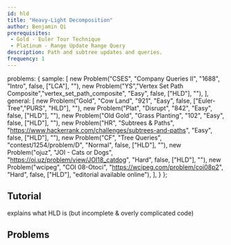 ```yaml
---
id: hld
title: "Heavy-Light Decomposition"
author: Benjamin Qi
prerequisites: 
 - Gold - Euler Tour Technique
 - Platinum - Range Update Range Query
description: Path and subtree updates and queries.
frequency: 1
---
```



  problems: {
    sample: [
      new Problem("CSES", "Company Queries II", "1688", "Intro", false, ["LCA"], ""),
      new Problem("YS","Vertex Set Path Composite","vertex_set_path_composite", "Easy", false, ["HLD"], ""),
    ],
    general: [
      new Problem("Gold", "Cow Land", "921", "Easy", false, ["Euler-Tree","PURS", "HLD"], ""),
      new Problem("Plat", "Disrupt", "842", "Easy", false, ["HLD"], ""),
      new Problem("Old Gold", "Grass Planting", "102", "Easy", false, ["HLD"], ""),
      new Problem("HR", "Subtrees & Paths", "https://www.hackerrank.com/challenges/subtrees-and-paths", "Easy", false, ["HLD"], ""),
      new Problem("CF", "Tree Queries", "contest/1254/problem/D", "Normal", false, ["HLD"], ""),
      new Problem("ojuz", "JOI - Cats or Dogs", "https://oj.uz/problem/view/JOI18_catdog", "Hard", false, ["HLD"], ""),
      new Problem("wcipeg", "COI 08-Otoci", "https://wcipeg.com/problem/coi08p2", "Hard", false, ["HLD"], "editorial available online"),
    ],
  }
};

<problems-list problems={metadata.problems.sample} />

## Tutorial

<resources>
  <resource source="cp-algo" title="HLD" url="https://cp-algorithms.com/graph/hld.html" starred> </resource>
  <resource source="CF" title="AI-Cash - HLD Implementation" url="blog/entry/22072" starred></resource>
  <resource source="CF" title="adamant - Easiest HLD with subtree queries" url="blog/entry/53170" starred></resource>
  <resource source="anudeep2011" title="HLD" url="https://blog.anudeep2011.com/heavy-light-decomposition/">explains what HLD is (but incomplete & overly complicated code)</resource>
</resources>

## Problems

<problems-list problems={metadata.problems.general} />